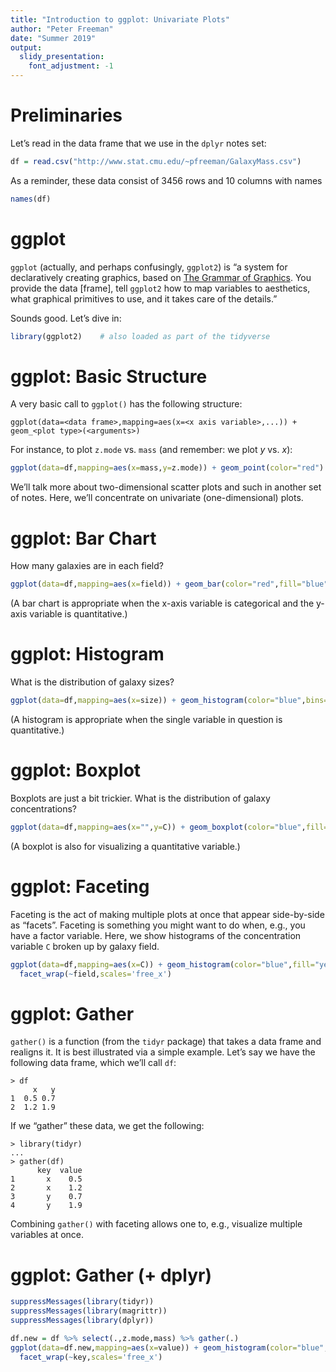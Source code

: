 ```yaml
---
title: "Introduction to ggplot: Univariate Plots"
author: "Peter Freeman"
date: "Summer 2019"
output: 
  slidy_presentation:
    font_adjustment: -1
---
```


Preliminaries
===

Let's read in the data frame that we use in the `dplyr` notes set:
```r
df = read.csv("http://www.stat.cmu.edu/~pfreeman/GalaxyMass.csv")
```
As a reminder, these data consist of 3456 rows and 10 columns with names
```r
names(df)
```

ggplot
===

`ggplot` (actually, and perhaps confusingly, `ggplot2`) is "a system for declaratively creating graphics, based on [The Grammar of Graphics](https://www.amazon.com/Grammar-Graphics-Statistics-Computing/dp/0387245448/ref=as_li_ss_tl?ie=UTF8&qid=1477928463&sr=8-1&keywords=the+grammar+of+graphics&linkCode=sl1&tag=ggplot2-20&linkId=f0130e557161b83fbe97ba0e9175c431). You provide the data [frame], tell `ggplot2` how to map variables to aesthetics, what graphical primitives to use, and it takes care of the details."

Sounds good. Let's dive in:
```r
library(ggplot2)    # also loaded as part of the tidyverse
```

ggplot: Basic Structure
===

A very basic call to `ggplot()` has the following structure:
```
ggplot(data=<data frame>,mapping=aes(x=<x axis variable>,...)) + geom_<plot type>(<arguments>)
```
For instance, to plot `z.mode` vs. `mass` (and remember: we plot $y$ vs. $x$):
```r
ggplot(data=df,mapping=aes(x=mass,y=z.mode)) + geom_point(color="red")
```
We'll talk more about two-dimensional scatter plots and such in another set of notes. Here, we'll concentrate on univariate (one-dimensional) plots.

ggplot: Bar Chart
===

How many galaxies are in each field?
```r
ggplot(data=df,mapping=aes(x=field)) + geom_bar(color="red",fill="blue")
```
(A bar chart is appropriate when the x-axis variable is categorical and the y-axis variable is quantitative.)

ggplot: Histogram
===

What is the distribution of galaxy sizes?
```r
ggplot(data=df,mapping=aes(x=size)) + geom_histogram(color="blue",bins=25)
```
(A histogram is appropriate when the single variable in question is quantitative.)

ggplot: Boxplot
===

Boxplots are just a bit trickier. What is the distribution of galaxy concentrations?
```r
ggplot(data=df,mapping=aes(x="",y=C)) + geom_boxplot(color="blue",fill="orange")
```
(A boxplot is also for visualizing a quantitative variable.)

ggplot: Faceting
===

Faceting is the act of making multiple plots at once that appear side-by-side as "facets". Faceting is something you might want to do when, e.g., you have a factor variable. Here, we show histograms of the concentration variable `C` broken up by galaxy field.
```r
ggplot(data=df,mapping=aes(x=C)) + geom_histogram(color="blue",fill="yellow",bins=25) +
  facet_wrap(~field,scales='free_x')
```

ggplot: Gather
===

`gather()` is a function (from the `tidyr` package) that takes a data frame and realigns it. It is best illustrated via a simple example. Let's say we have the following data frame, which we'll call `df`:
```
> df
     x   y
1  0.5 0.7
2  1.2 1.9
```
If we "gather" these data, we get the following:
```
> library(tidyr)
...
> gather(df)
      key  value
1       x    0.5
2       x    1.2
3       y    0.7
4       y    1.9
```
Combining `gather()` with faceting allows one to, e.g., visualize multiple variables at once.

ggplot: Gather (+ dplyr)
===

```r
suppressMessages(library(tidyr))
suppressMessages(library(magrittr))
suppressMessages(library(dplyr))

df.new = df %>% select(.,z.mode,mass) %>% gather(.)
ggplot(data=df.new,mapping=aes(x=value)) + geom_histogram(color="blue",fill="yellow",bins=25) +
  facet_wrap(~key,scales='free_x')
```
